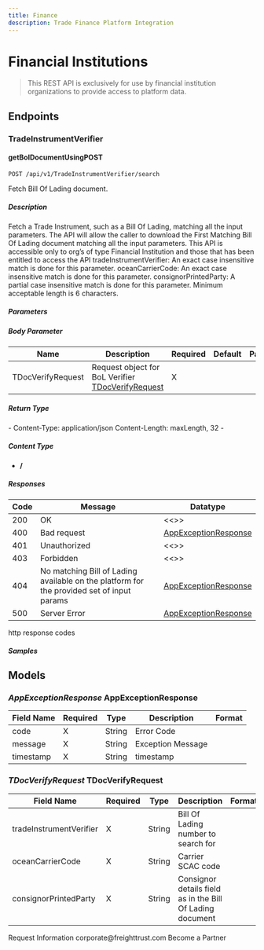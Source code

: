 ```yaml
---
title: Finance
description: Trade Finance Platform Integration
---
```



# Financial Institutions

> This REST API is exclusively for use by financial institution organizations to
> provide access to platform data.

## Endpoints

### TradeInstrumentVerifier

#### getBolDocumentUsingPOST

`POST /api/v1/TradeInstrumentVerifier/search`

Fetch Bill Of Lading document.

##### Description

Fetch a Trade Instrument, such as a Bill Of Lading, matching all the input
parameters. The API will allow the caller to download the First Matching Bill Of
Lading document matching all the input parameters. This API is accessible only
to org’s of type Financial Institution and those that has been entitled to
access the API tradeInstrumentVerifier: An exact case insensitive match is done
for this parameter. oceanCarrierCode: An exact case insensitive match is done
for this parameter. consignorPrintedParty: A partial case insensitive match is
done for this parameter. Minimum acceptable length is 6 characters.

##### Parameters

##### Body Parameter

| Name              | Description                                                              | Required | Default | Pattern |
| ----------------- | ------------------------------------------------------------------------ | -------- | ------- | ------- |
| TDocVerifyRequest | Request object for BoL Verifier [ TDocVerifyRequest](#TDocVerifyRequest) | X        |         |         |

##### Return Type

\- Content-Type: application/json Content-Length: maxLength, 32 \-

##### Content Type

- **/**

##### Responses

| Code | Message                                                                                   | Datatype                                       |
| ---- | ----------------------------------------------------------------------------------------- | ---------------------------------------------- |
| 200  | OK                                                                                        | \<\<\>\>                                       |
| 400  | Bad request                                                                               | [ AppExceptionResponse](#AppExceptionResponse) |
| 401  | Unauthorized                                                                              | \<\<\>\>                                       |
| 403  | Forbidden                                                                                 | \<\<\>\>                                       |
| 404  | No matching Bill of Lading available on the platform for the provided set of input params | [ AppExceptionResponse](#AppExceptionResponse) |
| 500  | Server Error                                                                              | [ AppExceptionResponse](#AppExceptionResponse) |

http response codes

##### Samples

## Models

### _AppExceptionResponse_ AppExceptionResponse

| Field Name | Required | Type   | Description       | Format |
| ---------- | -------- | ------ | ----------------- | ------ |
| code       | X        | String | Error Code        |        |
| message    | X        | String | Exception Message |        |
| timestamp  | X        | String | timestamp         |        |

### _TDocVerifyRequest_ TDocVerifyRequest

| Field Name              | Required | Type   | Description                                               | Format |
| ----------------------- | -------- | ------ | --------------------------------------------------------- | ------ |
| tradeInstrumentVerifier | X        | String | Bill Of Lading number to search for                       |        |
| oceanCarrierCode        | X        | String | Carrier SCAC code                                         |        |
| consignorPrintedParty   | X        | String | Consignor details field as in the Bill Of Lading document |        |

<Title>General Contact</Title> 

<AnchorLinks small>
  <AnchorLink to="https://freight.page.link/request-information">
    Request Information
  </AnchorLink>
</AnchorLinks> 
<Title>E-Mail</Title> 
<AnchorLinks small>
  <AnchorLink to="mailto:corporate@freighttrust.com">
    corporate@freighttrust.com
  </AnchorLink>
</AnchorLinks> 
<Title>Partners</Title>

 <AnchorLinks small>
  <AnchorLink to="https://freight.page.link/request-information">
    Become a Partner
  </AnchorLink>
</AnchorLinks>